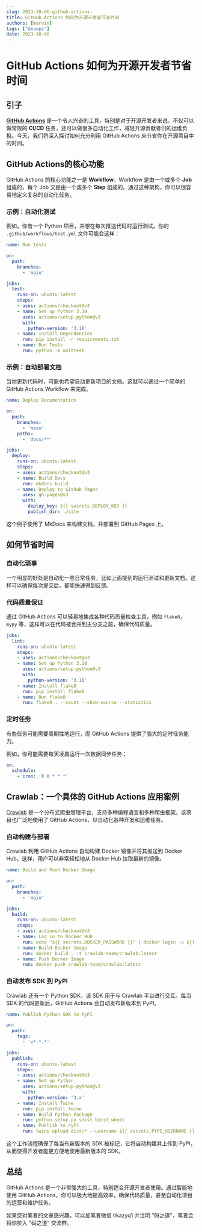 ```yaml
---
slug: 2023-10-06-github-actions-
title: GitHub Actions 如何为开源开发者节省时间
authors: [marvin]
tags: ["devops"]
date: 2023-10-06
---
```



# GitHub Actions 如何为开源开发者节省时间

## 引子

**[GitHub Actions](https://docs.github.com/cn/actions)** 是一个令人兴奋的工具，特别是对于开源开发者来说。不仅可以做常规的 **CI/CD** 任务，还可以做很多自动化工作，减轻开源贡献者们的运维负担。今天，我们将深入探讨如何充分利用 GitHub Actions 来节省你在开源项目中的时间。

## GitHub Actions的核心功能

GitHub Actions 的核心功能之一是 **Workflow**。Workflow 是由一个或多个 **Job** 组成的，每个 Job 又是由一个或多个 **Step** 组成的。通过这种架构，你可以很容易地定义复杂的自动化任务。

### 示例：自动化测试

例如，你有一个 Python 项目，并想在每次推送代码时运行测试。你的 `.github/workflows/test.yml` 文件可能会这样：

```yaml
name: Run Tests

on: 
  push:
    branches:
      - 'main'

jobs:
  test:
    runs-on: ubuntu-latest
    steps:
    - uses: actions/checkout@v3
    - name: Set up Python 3.10
      uses: actions/setup-python@v3
      with:
        python-version: '3.10'
    - name: Install Dependencies
      run: pip install -r requirements.txt
    - name: Run Tests
      run: python -m unittest
```

### 示例：自动部署文档

当你更新代码时，可能也希望自动更新项目的文档。这就可以通过一个简单的 GitHub Actions Workflow 来完成。

```yaml
name: Deploy Documentation

on:
  push:
    branches:
      - 'main'
    paths:
      - 'docs/**'

jobs:
  deploy:
    runs-on: ubuntu-latest
    steps:
    - uses: actions/checkout@v3
    - name: Build Docs
      run: mkdocs build
    - name: Deploy to GitHub Pages
      uses: gh-pages@v3
      with:
        deploy_key: ${{ secrets.DEPLOY_KEY }}
        publish_dir: ./site
```

这个例子使用了 MkDocs 来构建文档，并部署到 GitHub Pages 上。

## 如何节省时间

### 自动化琐事

一个明显的好处是自动化一些日常任务，比如上面提到的运行测试和更新文档。这样可以确保每次提交后，都能快速得到反馈。

### 代码质量保证

通过 GitHub Actions 可以轻易地集成各种代码质量检查工具，例如 `flake8`，`mypy` 等，这样可以在代码被合并到主分支之前，确保代码质量。

```yaml
jobs:
  lint:
    runs-on: ubuntu-latest
    steps:
    - uses: actions/checkout@v3
    - name: Set up Python 3.10
      uses: actions/setup-python@v3
      with:
        python-version: '3.10'
    - name: Install flake8
      run: pip install flake8
    - name: Run flake8
      run: flake8 . --count --show-source --statistics
```

### 定时任务

有些任务可能需要周期性地运行，而 GitHub Actions 提供了强大的定时任务能力。

例如，你可能需要每天凌晨运行一次数据同步任务：

```yaml
on:
  schedule:
    - cron: '0 0 * * *'
```

## Crawlab：一个具体的 GitHub Actions 应用案例

[Crawlab](https://github.com/crawlab-team/crawlab) 是一个分布式爬虫管理平台，支持多种编程语言和多种爬虫框架。该项目也广泛地使用了 GitHub Actions，以自动化各种开发和运维任务。

### 自动构建与部署

Crawlab 利用 GitHub Actions 自动构建 Docker 镜像并将其推送到 Docker Hub。这样，用户可以非常轻松地从 Docker Hub 拉取最新的镜像。

```yaml
name: Build and Push Docker Image

on:
  push:
    branches:
      - 'main'

jobs:
  build:
    runs-on: ubuntu-latest
    steps:
    - uses: actions/checkout@v3
    - name: Log in to Docker Hub
      run: echo "${{ secrets.DOCKER_PASSWORD }}" | docker login -u ${{ secrets.DOCKER_USERNAME }} --password-stdin
    - name: Build Docker Image
      run: docker build . -t crawlab-team/crawlab:latest
    - name: Push Docker Image
      run: docker push crawlab-team/crawlab:latest
```

### 自动发布 SDK 到 PyPI

Crawlab 还有一个 Python SDK，该 SDK 用于与 Crawlab 平台进行交互。每当 SDK 的代码更新后，GitHub Actions 会自动发布新版本到 PyPI。

```yaml
name: Publish Python SDK to PyPI

on:
  push:
    tags:
      - 'v*.*.*'

jobs:
  publish:
    runs-on: ubuntu-latest
    steps:
    - uses: actions/checkout@v3
    - name: Set up Python
      uses: actions/setup-python@v3
      with:
        python-version: '3.x'
    - name: Install Twine
      run: pip install twine
    - name: Build Python Package
      run: python setup.py sdist bdist_wheel
    - name: Publish to PyPI
      run: twine upload dist/* --username ${{ secrets.PYPI_USERNAME }} --password ${{ secrets.PYPI_PASSWORD }}
```

这个工作流程确保了每当有新版本的 SDK 被标记，它将自动构建并上传到 PyPI，从而使得开发者能更方便地使用最新版本的 SDK。

## 总结

GitHub Actions 是一个非常强大的工具，特别适合开源开发者使用。通过智能地使用 GitHub Actions，你可以极大地提高效率，确保代码质量，甚至自动化项目的运营和维护任务。

如果您对笔者的文章感兴趣，可以加笔者微信 tikazyq1 并注明 "码之道"，笔者会将你拉入 "码之道" 交流群。